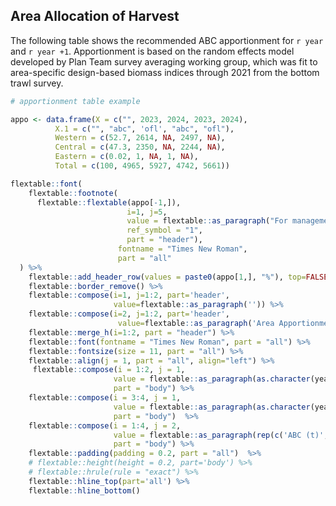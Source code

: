 ## Area Allocation of Harvest

The following table shows the recommended ABC apportionment for `r year` and `r year +1`. 
Apportionment is based on the random effects model developed by Plan Team survey averaging working group, which was fit to area-specific design-based biomass indices through 2021 from the bottom trawl survey. 

```r
# apportionment table example

appo <- data.frame(X = c("", 2023, 2024, 2023, 2024),
          X.1 = c("", "abc", 'ofl', "abc", "ofl"),
          Western = c(52.7, 2614, NA, 2497, NA),
          Central = c(47.3, 2350, NA, 2244, NA),
          Eastern = c(0.02, 1, NA, 1, NA),
          Total = c(100, 4965, 5927, 4742, 5661))

flextable::font(
    flextable::footnote(
      flextable::flextable(appo[-1,]),
                          i=1, j=5,
                          value = flextable::as_paragraph("For management purposes the small ABC in the Eastern area is combined with the Other Rockfish complex."),
                          ref_symbol = "1",
                          part = "header"),
                        fontname = "Times New Roman",
                        part = "all"
  ) %>% 
    flextable::add_header_row(values = paste0(appo[1,], "%"), top=FALSE) %>%
    flextable::border_remove() %>% 
    flextable::compose(i=1, j=1:2, part='header', 
                       value=flextable::as_paragraph('')) %>%
    flextable::compose(i=2, j=1:2, part='header', 
                        value=flextable::as_paragraph('Area Apportionment')) %>% 
    flextable::merge_h(i=1:2, part = "header") %>% 
    flextable::font(fontname = "Times New Roman", part = "all") %>%
    flextable::fontsize(size = 11, part = "all") %>% 
    flextable::align(j = 1, part = "all", align="left") %>% 
     flextable::compose(i = 1:2, j = 1, 
                       value = flextable::as_paragraph(as.character(year)), 
                       part = "body") %>% 
    flextable::compose(i = 3:4, j = 1, 
                       value = flextable::as_paragraph(as.character(year+1)), 
                       part = "body")  %>% 
    flextable::compose(i = 1:4, j = 2, 
                       value = flextable::as_paragraph(rep(c('ABC (t)', 'OFL (t)'), 2)), 
                       part = "body") %>% 
    flextable::padding(padding = 0.2, part = "all")  %>%  
    # flextable::height(height = 0.2, part='body') %>% 
    # flextable::hrule(rule = "exact") %>% 
    flextable::hline_top(part='all') %>% 
    flextable::hline_bottom() 
  
```
